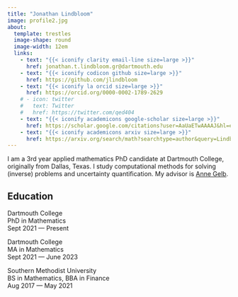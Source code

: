 ```yaml
---
title: "Jonathan Lindbloom"
image: profile2.jpg
about:
  template: trestles
  image-shape: round
  image-width: 12em
  links:
    - text: "{{< iconify clarity email-line size=large >}}"
      href: jonathan.t.lindbloom.gr@dartmouth.edu
    - text: "{{< iconify codicon github size=large >}}"
      href: https://github.com/jlindbloom
    - text: "{{< iconify la orcid size=large >}}"
      href: https://orcid.org/0000-0002-1789-2629
    # - icon: twitter
    #   text: Twitter
    #   href: https://twitter.com/qed404
    - text: "{{< iconify academicons google-scholar size=large >}}"
      href: https://scholar.google.com/citations?user=AaUaETwAAAAJ&hl=en&oi=ao
    - text: "{{< iconify academicons arxiv size=large >}}"
      href: https://arxiv.org/search/math?searchtype=author&query=Lindbloom,+J
---
```



I am a 3rd year applied mathematics PhD candidate at Dartmouth College, originally from Dallas, Texas. I study computational methods for solving (inverse) problems and uncertainty quantification. My advisor is [Anne Gelb](https://math.dartmouth.edu/~annegelb/).

## Education

Dartmouth College   
PhD in Mathematics  
Sept 2021 --- Present

Dartmouth College   
MA in Mathematics  
Sept 2021 --- June 2023

Southern Methodist University    
BS in Mathematics, BBA in Finance  
Aug 2017 --- May 2021

